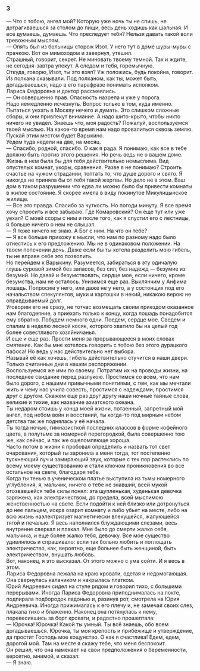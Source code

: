 ### 3 {-}

— Что с тобою, ангел мой? Которую уже ночь ты не спишь, не дотрагиваешься за столом до пищи, весь день ходишь как шальная. И все думаешь, думаешь. Что преследует тебя? Нельзя давать такой воли тревожным мыслям.<br/> — Опять был из больницы сторож Изот. У него тут в доме шуры-муры с прачкою. Вот он мимоходом и завернул, утешил.<br/> Страшный, говорит, секрет. Не миновать твоему темной. Так и ждите, не сегодня-завтра упекут. А следом и тебя, горемычную.<br/> Откуда, говорю, Изот, ты это взял? Уж положись, будь покойна, говорит. Из полкана сказывали. Под полканом, как ты, может быть, догадываешься, надо в его парафразе понимать исполком.<br/> Лариса Федоровна и доктор рассмеялись.<br/> — Он совершенно прав. Опасность назрела и уже у порога.<br/> Надо немедленно исчезнуть. Вопрос только в том, куда именно.<br/> Пытаться уехать в Москву нечего и думать. Это слишком сложные сборы, и они привлекут внимание. А надо шито-крыто, чтобы никто ничего не увидел. Знаешь что, моя радость? Пожалуй, воспользуемся твоей мыслью. На какое-то время нам надо провалиться сквозь землю. Пускай этим местом будет Варыкино.<br/> Уедем туда недели на две, на месяц.<br/> — Спасибо, родной, спасибо. О как я рада. Я понимаю, как все в тебе должно быть против этого решения. Но речь ведь не о вашем доме. Жизнь в нем была бы для тебя действительно немыслима. Вид опустелых комнат, укоры, сравнения. Разве я не понимаю? Строить счастье на чужом страдании, топтать то, что душе дорого и свято. Я никогда не приняла бы от тебя такой жертвы. Но дело не в этом. Ваш дом в таком разрушении что едва ли можно было бы привести комнаты в жилое состояние. Я скорее имела в виду покинутое Микулицынское жилище.<br/> — Все это правда. Спасибо за чуткость. Но погоди минуту. Я все время хочу спросить и все забываю. Где Комаровский? Он еще тут или уже уехал? С моей ссоры с ним и после того, как я спустил его с лестницы, я больше ничего о нем не слышал.<br/> — Я тоже ничего не знаю. А Бог с ним. На что он тебе?<br/> — Я все больше прихожу к мысли, что нам по разному надо было отнестись к его предложению. Мы не в одинаковом положении. На твоем попечении дочь. Даже если бы ты хотела разделить мою гибель, ты не вправе себе это позволить.<br/> Но перейдем к Варыкину. Разумеется, забираться в эту одичалую глушь суровой зимой без запасов, без сил, без надежд — безумие из безумий. Но давай и безумствовать, сердце мое, если ничего, кроме безумства, нам не осталось. Унизимся еще раз. Выклянчим у Анфима лошадь. Попросим у него, или даже не у него, а у состоящих под его начальством спекулянтов, муки и картошки в некий, никакою верою не оправдываемый долг.<br/> Уговорим его не сразу, не тотчас возмещать своим приездом оказанное нам благодеяние, а приехать только к концу, когда лошадь понадобится ему обратно. Побудем немного одни. Поедем, сердце мое. Сведем и спалим в неделю лесной косяк, которого хватило бы на целый год более совестливого хозяйничанья.<br/> И еще и еще раз. Прости меня за прорывающееся в моих словах смятение. Как бы мне хотелось говорить с тобою без этого дурацкого пафоса! Но ведь у нас действительно нет выбора.<br/> Называй её как хочешь, гибель действительно стучится в наши двери. Только считанные дни в нашем распоряжении.<br/> Воспользуемся же ими по своему. Потратим их на проводы жизни, на последнее свидание перед разлукою. Простимся со всем, что нам было дорого, с нашими привычными понятиями, с тем, как мы мечтали жить и чему нас учила совесть, простимся с надеждами, простимся друг с другом. Скажем еще раз друг другу наши ночные тайные слова, великие и тихие, как название азиатского океана.<br/> Ты недаром стоишь у конца моей жизни, потаенный, запретный мой ангел, под небом войн и восстаний, ты когда-то под мирным небом детства так же поднялась у её начала.<br/> Ты тогда ночью, гимназисткой последних классов в форме кофейного цвета, в полутьме за номерной перегородкой, была совершенно тою же, как сейчас, и так же ошеломляюще хороша.<br/> Часто потом в жизни я пробовал определить и назвать тот свет очарования, который ты заронила в меня тогда, тот постепенно тускнеющий луч и замирающий звук, которые с тех пор растеклись по всему моему существованию и стали ключом проникновения во все остальное на свете, благодаря тебе.<br/> Когда ты тенью в ученическом платье выступила из тьмы номерного углубления, я, мальчик, ничего о тебе не знавший, всей мукой отозвавшейся тебе силы понял: эта щупленькая, худенькая девочка заряжена, как электричеством, до предела, всей мыслимою женственностью на свете. Если подойти к ней близко или дотронуться до нее пальцем, искра озарит комнату и либо убьет на месте, либо на всю жизнь наэлектризует магнетически влекущейся, жалующейся тягой и печалью. Я весь наполнился блуждающими слезами, весь внутренне сверкал и плакал. Мне было до смерти жалко себя, мальчика, и еще более жалко тебя, девочку. Все мое существо удивлялось и спрашивало: если так больно любить и поглощать электричество, как, вероятно, еще больнее быть женщиной, быть электричеством, внушать любовь.<br/> Вот, наконец, я это высказал. От этого можно с ума сойти. И я весь в этом.<br/> Лариса Федоровна лежала на краю кровати, одетая и недомогающая. Она свернулась калачиком и накрылась платком.<br/> Юрий Андреевич сидел на стуле рядом и говорил тихо, с большими перерывами. Иногда Лариса Федоровна приподнималась на локте, подпирала подбородок ладонью и, разинув рот, смотрела на Юрия Андреевича. Иногда прижималась к его плечу и, не замечая своих слез, плакала тихо и блаженно. Наконец она потянулась к нему, перевесившись за борт кровати, и радостно прошептала:<br/> — Юрочка! Юрочка! Какой ты умный. Ты всё знаешь, обо всем догадываешься. Юрочка, ты моя крепость и прибежище и утверждение, да простит Господь мое кощунство. О как я счастлива! Едем, едем, дорогой мой. Там на месте я скажу тебе, что меня беспокоит.<br/> Он решил, что она намекает на свои предположения о беременности, вероятно, мнимой, и сказал:<br/> — Я знаю.

